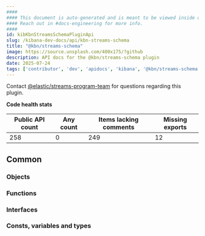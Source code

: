 ```yaml
---
####
#### This document is auto-generated and is meant to be viewed inside our experimental, new docs system.
#### Reach out in #docs-engineering for more info.
####
id: kibKbnStreamsSchemaPluginApi
slug: /kibana-dev-docs/api/kbn-streams-schema
title: "@kbn/streams-schema"
image: https://source.unsplash.com/400x175/?github
description: API docs for the @kbn/streams-schema plugin
date: 2025-07-24
tags: ['contributor', 'dev', 'apidocs', 'kibana', '@kbn/streams-schema']
---
```




Contact [@elastic/streams-program-team](https://github.com/orgs/elastic/teams/streams-program-team) for questions regarding this plugin.

**Code health stats**

| Public API count  | Any count | Items lacking comments | Missing exports |
|-------------------|-----------|------------------------|-----------------|
| 258 | 0 | 249 | 12 |

## Common

### Objects
<DocDefinitionList data={kbnStreamsSchemaObj.common.objects}/>

### Functions
<DocDefinitionList data={kbnStreamsSchemaObj.common.functions}/>

### Interfaces
<DocDefinitionList data={kbnStreamsSchemaObj.common.interfaces}/>

### Consts, variables and types
<DocDefinitionList data={kbnStreamsSchemaObj.common.misc}/>

